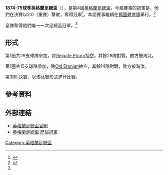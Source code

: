 '''1874-75球季英格蘭足總盃'''（{{lang-en|1874-75 FA Cup}}），是第4屆[[英格蘭足總盃|英格蘭足總盃]]，今屆賽事的冠軍是{{fc|皇家工程師}}，他們在決賽以2:0（重賽）擊敗{{fc|老伊頓人}}，奪得冠軍<ref name=":0">{{Cite web|url=https://www.worldfootball.net/winner/eng-fa-cup/|title=FA Cup - Champions|accessdate=2019-01-01|work=worldfootball.net|language=en|archive-date=2020-10-21|archive-url=https://web.archive.org/web/20201021225720/https://www.worldfootball.net/winner/eng-fa-cup/|dead-url=no}}</ref>。本屆賽事繼續在[[橢圓體育場|橢圓體育場]]舉行。<ref>{{Cite web|url=http://www.thefa.com/competitions/thefacup|title=The website for the The FA Cup: news, fixtures, results and details|accessdate=2019-01-01|last=Association|first=The Football|work=www.thefa.com|language=en|archive-date=2016-11-13|archive-url=https://web.archive.org/web/20161113090217/http://www.thefa.com/competitions/thefacup/more/history|dead-url=no}}</ref>

皇隊奪得他們唯一一次足總盃冠軍。<ref name=":0" />

==形式==
第1圏共29支球隊參加，除[[Reigate_Priory|Reigate Priory]]抽空，其餘28隊對戰，敗方被淘汰。

第1圏共15支球隊參加，除[[Old_Etonian|Old Etonian]]抽空，其餘14隊對戰，敗方被淘汰。

第3圏-決賽，以淘汰賽形式進行比賽。

== 參考資料 ==
{{Reflist}}

== 外部連結 ==
* [http://www.thefa.com/thefacup 英格蘭足總盃官網]{{Webarchive|url=https://wayback.archive-it.org/all/20120424194609/http://www.thefa.com/TheFACup |date=2012-04-24 }}
* [http://www.worldfootball.net/winner/eng-fa-cup/ 英格蘭足總盃 歷屆冠軍]{{Wayback|url=http://www.worldfootball.net/winner/eng-fa-cup/ |date=20190102002248 }}

{{soccer-stub}}
{{英格兰足总杯}}

[[Category:英格蘭足總盃|Category:英格蘭足總盃]]
